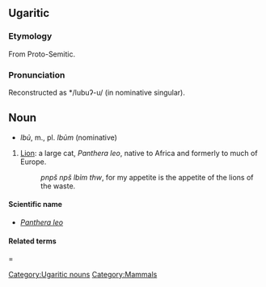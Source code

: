 ==Ugaritic==

===Etymology===
From Proto-Semitic.

===Pronunciation===
Reconstructed as */lubuʔ-u/ (in nominative singular).

==Noun==
[[Category:Ugaritic nouns]]
[[Category:Mammals]]
* ''lbủ'', m., pl. ''lbủm'' (nominative)
# [[Lion]]: a large cat, ''Panthera leo'', native to Africa and formerly to much of Europe.
#:''pnpš npš lbỉm thw'', for my appetite is the appetite of the lions of the waste.

====Scientific name====
*''[[Panthera leo]]''

====Related terms=====